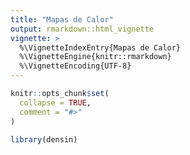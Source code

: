 ```yaml
---
title: "Mapas de Calor"
output: rmarkdown::html_vignette
vignette: >
  %\VignetteIndexEntry{Mapas de Calor}
  %\VignetteEngine{knitr::rmarkdown}
  %\VignetteEncoding{UTF-8}
---
```


```r
knitr::opts_chunk$set(
  collapse = TRUE,
  comment = "#>"
)
```

```r
library(densin)
```
